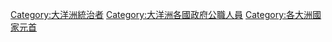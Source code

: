 [[Category:大洋洲統治者|Category:大洋洲統治者]]
[[Category:大洋洲各國政府公職人員|Category:大洋洲各國政府公職人員]]
[[Category:各大洲國家元首|Category:各大洲國家元首]]